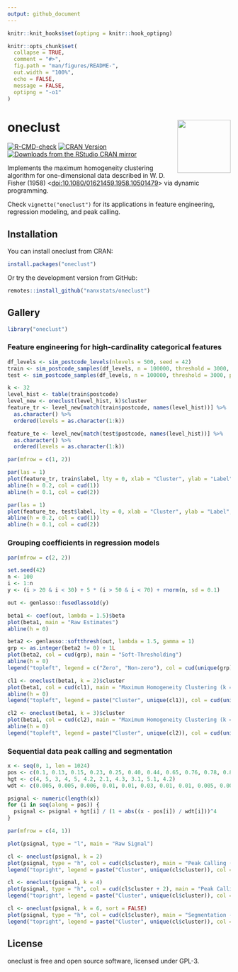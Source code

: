 ```yaml
---
output: github_document
---
```


<!-- README.md is generated from README.Rmd. Please edit that file -->

```r
knitr::knit_hooks$set(optipng = knitr::hook_optipng)

knitr::opts_chunk$set(
  collapse = TRUE,
  comment = "#>",
  fig.path = "man/figures/README-",
  out.width = "100%",
  echo = FALSE,
  message = FALSE,
  optipng = "-o1"
)
```

# oneclust <img src="man/figures/logo.png" align="right" width="120" />

<!-- badges: start -->
[![R-CMD-check](https://github.com/nanxstats/oneclust/workflows/R-CMD-check/badge.svg)](https://github.com/nanxstats/oneclust/actions)
[![CRAN Version](https://www.r-pkg.org/badges/version/oneclust)](https://cran.r-project.org/package=oneclust)
[![Downloads from the RStudio CRAN mirror](https://cranlogs.r-pkg.org/badges/oneclust)](https://cran.r-project.org/package=oneclust)
<!-- badges: end -->

Implements the maximum homogeneity clustering algorithm for one-dimensional data described in W. D. Fisher (1958) <[doi:10.1080/01621459.1958.10501479](https://www.tandfonline.com/doi/abs/10.1080/01621459.1958.10501479)> via dynamic programming.

Check `vignette("oneclust")` for its applications in feature engineering, regression modeling, and peak calling.

## Installation

You can install oneclust from CRAN:

```r
install.packages("oneclust")
```

Or try the development version from GitHub:

```r
remotes::install_github("nanxstats/oneclust")
```

## Gallery

```r
library("oneclust")
```

### Feature engineering for high-cardinality categorical features

```r
df_levels <- sim_postcode_levels(nlevels = 500, seed = 42)
train <- sim_postcode_samples(df_levels, n = 100000, threshold = 3000, prob = c(0.2, 0.1), seed = 43)
test <- sim_postcode_samples(df_levels, n = 100000, threshold = 3000, prob = c(0.2, 0.1), seed = 44)

k <- 32
level_hist <- table(train$postcode)
level_new <- oneclust(level_hist, k)$cluster
feature_tr <- level_new[match(train$postcode, names(level_hist))] %>%
  as.character() %>%
  ordered(levels = as.character(1:k))

feature_te <- level_new[match(test$postcode, names(level_hist))] %>%
  as.character() %>%
  ordered(levels = as.character(1:k))

par(mfrow = c(1, 2))

par(las = 1)
plot(feature_tr, train$label, lty = 0, xlab = "Cluster", ylab = "Label", main = "Recoded Training Set")
abline(h = 0.2, col = cud(1))
abline(h = 0.1, col = cud(2))

par(las = 1)
plot(feature_te, test$label, lty = 0, xlab = "Cluster", ylab = "Label", main = "Recoded Test Set")
abline(h = 0.2, col = cud(1))
abline(h = 0.1, col = cud(2))
```

### Grouping coefficients in regression models

```r
par(mfrow = c(2, 2))

set.seed(42)
n <- 100
i <- 1:n
y <- (i > 20 & i < 30) + 5 * (i > 50 & i < 70) + rnorm(n, sd = 0.1)

out <- genlasso::fusedlasso1d(y)

beta1 <- coef(out, lambda = 1.5)$beta
plot(beta1, main = "Raw Estimates")
abline(h = 0)

beta2 <- genlasso::softthresh(out, lambda = 1.5, gamma = 1)
grp <- as.integer(beta2 != 0) + 1L
plot(beta2, col = cud(grp), main = "Soft-Thresholding")
abline(h = 0)
legend("topleft", legend = c("Zero", "Non-zero"), col = cud(unique(grp)), pch = 1)

cl1 <- oneclust(beta1, k = 2)$cluster
plot(beta1, col = cud(cl1), main = "Maximum Homogeneity Clustering (k = 2)")
abline(h = 0)
legend("topleft", legend = paste("Cluster", unique(cl1)), col = cud(unique(cl1)), pch = 1)

cl2 <- oneclust(beta1, k = 3)$cluster
plot(beta1, col = cud(cl2), main = "Maximum Homogeneity Clustering (k = 3)")
abline(h = 0)
legend("topleft", legend = paste("Cluster", unique(cl2)), col = cud(unique(cl2)), pch = 1)
```

### Sequential data peak calling and segmentation

```r
x <- seq(0, 1, len = 1024)
pos <- c(0.1, 0.13, 0.15, 0.23, 0.25, 0.40, 0.44, 0.65, 0.76, 0.78, 0.81)
hgt <- c(4, 5, 3, 4, 5, 4.2, 2.1, 4.3, 3.1, 5.1, 4.2)
wdt <- c(0.005, 0.005, 0.006, 0.01, 0.01, 0.03, 0.01, 0.01, 0.005, 0.008, 0.005)

psignal <- numeric(length(x))
for (i in seq(along = pos)) {
  psignal <- psignal + hgt[i] / (1 + abs((x - pos[i]) / wdt[i]))^4
}

par(mfrow = c(4, 1))

plot(psignal, type = "l", main = "Raw Signal")

cl <- oneclust(psignal, k = 2)
plot(psignal, type = "h", col = cud(cl$cluster), main = "Peak Calling (k = 2)")
legend("topright", legend = paste("Cluster", unique(cl$cluster)), col = cud(unique(cl$cluster)), lty = 1)

cl <- oneclust(psignal, k = 4)
plot(psignal, type = "h", col = cud(cl$cluster + 2), main = "Peak Calling (k = 4)")
legend("topright", legend = paste("Cluster", unique(cl$cluster)), col = cud(unique(cl$cluster + 2)), lty = 1)

cl <- oneclust(psignal, k = 6, sort = FALSE)
plot(psignal, type = "h", col = cud(cl$cluster), main = "Segmentation - Preserving Data Order (k = 6)")
legend("topright", legend = paste("Cluster", unique(cl$cluster)), col = cud(unique(cl$cluster)), lty = 1, cex = 0.8)
```

## License

oneclust is free and open source software, licensed under GPL-3.
